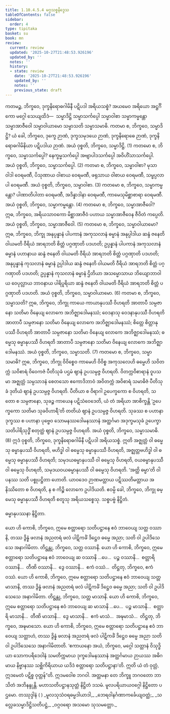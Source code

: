 ```yaml
---
title: 1.10.4.5.4 မဂ္ဂသစ္စနိဒ္ဒေသ
tableOfContents: false
sidebar:
  order: 4
type: tipitaka
basket: su
book: mn
review:
  current: review
  updated: '2025-10-27T21:48:53.926196'
  updated_by: ''
  notes: ''
  history:
  - state: review
    date: '2025-10-27T21:48:53.926196'
    updated_by: ''
    notes: ''
    previous_state: draft
---
```



<ReviewStatus review={frontmatter.review} showDetails={true} />

<HypothesisAnnotation frontmatter={frontmatter} />

<DynamicBreadcrumb />

<Division number="135" book="mn" e="ch" v="24" p="243">

<Paragraph number="432" book="mn">
ကတမဉ္စ, ဘိက္ခဝေ, ဒုက္ခနိရောဓဂါမိနီ ပဋိပဒါ အရိယသစ္စံ? အယမေဝ အရိယော အဋ္ဌင်္ဂိကော မဂ္ဂေါ သေယျထိဒံ—  သမ္မာဒိဋ္ဌိ သမ္မာသင်္ကပ္ပေါ သမ္မာဝါစာ သမ္မာကမ္မန္တော သမ္မာအာဇီဝေါ သမ္မာဝါယာမော သမ္မာသတိ သမ္မာသမာဓိ.
</Paragraph>

<Paragraph number="433" book="mn">
ကတမာ စ, ဘိက္ခဝေ, သမ္မာဒိဋ္ဌိ? ယံ ခေါ, ဘိက္ခဝေ, ဒုက္ခေ ဉာဏံ, ဒုက္ခသမုဒယေ ဉာဏံ, ဒုက္ခနိရောဓေ ဉာဏံ, ဒုက္ခနိရောဓဂါမိနိယာ ပဋိပဒါယ ဉာဏံ. အယံ ဝုစ္စတိ, ဘိက္ခဝေ, သမ္မာဒိဋ္ဌိ. (1)
</Paragraph>

<Paragraph number="434" book="mn">
ကတမော စ, ဘိက္ခဝေ, သမ္မာသင်္ကပ္ပေါ? နေက္ခမ္မသင်္ကပ္ပေါ အဗျာပါဒသင်္ကပ္ပေါ အဝိဟိံသာသင်္ကပ္ပေါ. အယံ ဝုစ္စတိ, ဘိက္ခဝေ, သမ္မာသင်္ကပ္ပေါ. (2)
</Paragraph>

<Paragraph number="435" book="mn">
ကတမာ စ, ဘိက္ခဝေ, သမ္မာဝါစာ? မုသာဝါဒါ ဝေရမဏီ, ပိသုဏာယ ဝါစာယ ဝေရမဏီ, ဖရုသာယ ဝါစာယ ဝေရမဏီ, သမ္ဖပ္ပလာပါ ဝေရမဏီ. အယံ ဝုစ္စတိ, ဘိက္ခဝေ, သမ္မာဝါစာ. (3)
</Paragraph>

<Paragraph number="436" book="mn">
ကတမော စ, ဘိက္ခဝေ, သမ္မာကမ္မန္တော? ပါဏာတိပါတာ ဝေရမဏီ, အဒိန္နာဒါနာ ဝေရမဏီ, ကာမေသုမိစ္ဆာစာရာ ဝေရမဏီ. အယံ ဝုစ္စတိ, ဘိက္ခဝေ, သမ္မာကမ္မန္တော. (4)
</Paragraph>

<Paragraph number="437" book="mn">
ကတမော စ, ဘိက္ခဝေ, သမ္မာအာဇီဝေါ? ဣဓ, ဘိက္ခဝေ, အရိယသာဝကော မိစ္ဆာအာဇီဝံ ပဟာယ သမ္မာအာဇီဝေန ဇီဝိတံ ကပ္ပေတိ. အယံ ဝုစ္စတိ, ဘိက္ခဝေ, သမ္မာအာဇီဝေါ. (5)
</Paragraph>

<Paragraph number="438" book="mn">
ကတမော စ, ဘိက္ခဝေ, သမ္မာဝါယာမော? ဣဓ, ဘိက္ခဝေ, ဘိက္ခု အနုပ္ပန္နာနံ ပါပကာနံ အကုသလာနံ ဓမ္မာနံ အနုပ္ပါဒါယ ဆန္ဒံ ဇနေတိ ဝါယမတိ ဝီရိယံ အာရဘတိ စိတ္တံ ပဂ္ဂဏှာတိ ပဒဟတိ; ဥပ္ပန္နာနံ ပါပကာနံ အကုသလာနံ ဓမ္မာနံ ပဟာနာယ ဆန္ဒံ ဇနေတိ ဝါယမတိ ဝီရိယံ အာရဘတိ စိတ္တံ ပဂ္ဂဏှာတိ ပဒဟတိ; အနုပ္ပန္နာနံ ကုသလာနံ ဓမ္မာနံ ဥပ္ပါဒါယ ဆန္ဒံ ဇနေတိ ဝါယမတိ ဝီရိယံ အာရဘတိ စိတ္တံ ပဂ္ဂဏှာတိ ပဒဟတိ; ဥပ္ပန္နာနံ ကုသလာနံ ဓမ္မာနံ ဌိတိယာ အသမ္မောသာယ ဘိယျောဘာဝါယ ဝေပုလ္လာယ ဘာဝနာယ ပါရိပူရိယာ ဆန္ဒံ ဇနေတိ ဝါယမတိ ဝီရိယံ အာရဘတိ စိတ္တံ ပဂ္ဂဏှာတိ ပဒဟတိ. အယံ ဝုစ္စတိ, ဘိက္ခဝေ, သမ္မာဝါယာမော. (6)
</Paragraph>

<Paragraph number="439" book="mn">
ကတမာ စ, ဘိက္ခဝေ, သမ္မာသတိ? ဣဓ, ဘိက္ခဝေ, ဘိက္ခု ကာယေ ကာယာနုပဿီ ဝိဟရတိ အာတာပီ သမ္ပဇာနော သတိမာ ဝိနေယျ လောကေ အဘိဇ္ဈာဒေါမနဿံ; ဝေဒနာသု ဝေဒနာနုပဿီ ဝိဟရတိ အာတာပီ သမ္ပဇာနော သတိမာ ဝိနေယျ လောကေ အဘိဇ္ဈာဒေါမနဿံ; စိတ္တေ စိတ္တာနုပဿီ ဝိဟရတိ အာတာပီ သမ္ပဇာနော သတိမာ ဝိနေယျ လောကေ အဘိဇ္ဈာဒေါမနဿံ; ဓမ္မေသု ဓမ္မာနုပဿီ ဝိဟရတိ အာတာပီ သမ္ပဇာနော သတိမာ ဝိနေယျ လောကေ အဘိဇ္ဈာဒေါမနဿံ. အယံ ဝုစ္စတိ, ဘိက္ခဝေ, သမ္မာသတိ. (7)
</Paragraph>

<Paragraph number="440" book="mn">
ကတမော စ, ဘိက္ခဝေ, သမ္မာသမာဓိ? ဣဓ, ဘိက္ခဝေ, ဘိက္ခု ဝိဝိစ္စေဝ ကာမေဟိ ဝိဝိစ္စ အကုသလေဟိ ဓမ္မေဟိ သဝိတက္ကံ သဝိစာရံ ဝိဝေကဇံ ပီတိသုခံ ပဌမံ ဈာနံ ဥပသမ္ပဇ္ဇ ဝိဟရတိ. ဝိတက္ကဝိစာရာနံ ဝူပသမာ အဇ္ဈတ္တံ သမ္ပသာဒနံ စေတသော ဧကောဒိဘာဝံ အဝိတက္ကံ အဝိစာရံ သမာဓိဇံ ပီတိသုခံ ဒုတိယံ ဈာနံ ဥပသမ္ပဇ္ဇ ဝိဟရတိ. ပီတိယာ စ ဝိရာဂါ ဥပေက္ခကော စ ဝိဟရတိ, သတော စ သမ္ပဇာနော, သုခဉ္စ ကာယေန ပဋိသံဝေဒေတိ, ယံ တံ အရိယာ အာစိက္ခန္တိ ‘ဥပေက္ခကော သတိမာ သုခဝိဟာရီ’တိ တတိယံ ဈာနံ ဥပသမ္ပဇ္ဇ ဝိဟရတိ. သုခဿ စ ပဟာနာ ဒုက္ခဿ စ ပဟာနာ ပုဗ္ဗေဝ သောမနဿဒေါမနဿာနံ အတ္ထင်္ဂမာ အဒုက္ခမသုခံ ဥပေက္ခာသတိပါရိသုဒ္ဓိံ စတုတ္ထံ ဈာနံ ဥပသမ္ပဇ္ဇ ဝိဟရတိ. အယံ ဝုစ္စတိ, ဘိက္ခဝေ, သမ္မာသမာဓိ. (8)
</Paragraph>

<Paragraph number="441" book="mn">
ဣဒံ ဝုစ္စတိ, ဘိက္ခဝေ, ဒုက္ခနိရောဓဂါမိနီ ပဋိပဒါ အရိယသစ္စံ.
</Paragraph>

</Division>
<Division number="136" book="mn" e="ch" v="24" p="244">

<Paragraph number="442" book="mn">
ဣတိ အဇ္ဈတ္တံ ဝါ ဓမ္မေသု ဓမ္မာနုပဿီ ဝိဟရတိ, ဗဟိဒ္ဓါ ဝါ ဓမ္မေသု ဓမ္မာနုပဿီ ဝိဟရတိ, အဇ္ဈတ္တဗဟိဒ္ဓါ ဝါ ဓမ္မေသု ဓမ္မာနုပဿီ ဝိဟရတိ; သမုဒယဓမ္မာနုပဿီ ဝါ ဓမ္မေသု ဝိဟရတိ, ဝယဓမ္မာနုပဿီ ဝါ ဓမ္မေသု ဝိဟရတိ, သမုဒယဝယဓမ္မာနုပဿီ ဝါ ဓမ္မေသု ဝိဟရတိ. ‘အတ္ထိ ဓမ္မာ’တိ ဝါ ပနဿ သတိ ပစ္စုပဋ္ဌိတာ ဟောတိ. ယာဝဒေဝ ဉာဏမတ္တာယ ပဋိဿတိမတ္တာယ အနိဿိတော စ ဝိဟရတိ, န စ ကိဉ္စိ လောကေ ဥပါဒိယတိ. ဧဝမ္ပိ ခေါ, ဘိက္ခဝေ, ဘိက္ခု ဓမ္မေသု ဓမ္မာနုပဿီ ဝိဟရတိ စတူသု အရိယသစ္စေသု.

</Paragraph>
</Division>

<Paragraph number="443" type="center" book="mn">
သစ္စပဗ္ဗံ နိဋ္ဌိတံ.

  
ဓမ္မာနုပဿနာ နိဋ္ဌိတာ.


</Paragraph>

<Division number="137" book="mn" e="ch" v="24" p="245">

<Paragraph number="444" book="mn">
ယော ဟိ ကောစိ, ဘိက္ခဝေ, ဣမေ စတ္တာရော သတိပဋ္ဌာနေ ဧဝံ ဘာဝေယျ သတ္တ ဝဿာနိ, တဿ ဒွိန္နံ ဖလာနံ အညတရံ ဖလံ ပါဋိကင်္ခံ ဒိဋ္ဌေဝ ဓမ္မေ အညာ; သတိ ဝါ ဥပါဒိသေသေ အနာဂါမိတာ.
</Paragraph>

<Paragraph number="445" book="mn">
တိဋ္ဌန္တု, ဘိက္ခဝေ, သတ္တ ဝဿာနိ. ယော ဟိ ကောစိ, ဘိက္ခဝေ, ဣမေ စတ္တာရော သတိပဋ္ဌာနေ ဧဝံ ဘာဝေယျ ဆ ဝဿာနိ …ပေ…  ပဉ္စ ဝဿာနိ…  စတ္တာရိ ဝဿာနိ…  တီဏိ ဝဿာနိ…  ဒွေ ဝဿာနိ…  ဧကံ ဝဿံ…  တိဋ္ဌတု, ဘိက္ခဝေ, ဧကံ ဝဿံ. ယော ဟိ ကောစိ, ဘိက္ခဝေ, ဣမေ စတ္တာရော သတိပဋ္ဌာနေ ဧဝံ ဘာဝေယျ သတ္တ မာသာနိ, တဿ ဒွိန္နံ ဖလာနံ အညတရံ ဖလံ ပါဋိကင်္ခံ ဒိဋ္ဌေဝ ဓမ္မေ အညာ; သတိ ဝါ ဥပါဒိသေသေ အနာဂါမိတာ. တိဋ္ဌန္တု, ဘိက္ခဝေ, သတ္တ မာသာနိ. ယော ဟိ ကောစိ, ဘိက္ခဝေ, ဣမေ စတ္တာရော သတိပဋ္ဌာနေ ဧဝံ ဘာဝေယျ ဆ မာသာနိ …ပေ…  ပဉ္စ မာသာနိ…  စတ္တာရိ မာသာနိ…  တီဏိ မာသာနိ…  ဒွေ မာသာနိ…  ဧကံ မာသံ…  အဍ္ဎမာသံ…  တိဋ္ဌတု, ဘိက္ခဝေ, အဍ္ဎမာသော. ယော ဟိ ကောစိ, ဘိက္ခဝေ, ဣမေ စတ္တာရော သတိပဋ္ဌာနေ ဧဝံ ဘာဝေယျ သတ္တာဟံ, တဿ ဒွိန္နံ ဖလာနံ အညတရံ ဖလံ ပါဋိကင်္ခံ ဒိဋ္ဌေဝ ဓမ္မေ အညာ သတိ ဝါ ဥပါဒိသေသေ အနာဂါမိတာတိ.
</Paragraph>

</Division>
<Division number="138" book="mn" e="ch" v="24" p="246">

<Paragraph number="446" book="mn">
‘ဧကာယနော အယံ, ဘိက္ခဝေ, မဂ္ဂေါ သတ္တာနံ ဝိသုဒ္ဓိယာ သောကပရိဒေဝါနံ သမတိက္ကမာယ ဒုက္ခဒေါမနဿာနံ အတ္ထင်္ဂမာယ ဉာယဿ အဓိဂမာယ နိဗ္ဗာနဿ သစ္ဆိကိရိယာယ ယဒိဒံ စတ္တာရော သတိပဋ္ဌာနာ’တိ. ဣတိ ယံ တံ ဝုတ္တံ, ဣဒမေတံ ပဋိစ္စ ဝုတ္တန်”တိ.
</Paragraph>

<Paragraph number="447" book="mn">
ဣဒမဝေါစ ဘဂဝါ. အတ္တမနာ တေ ဘိက္ခူ ဘဂဝတော ဘာသိတံ အဘိနန္ဒုန္တိ.

</Paragraph>
</Division>

<Paragraph number="448" type="center" book="mn">
မဟာသတိပဋ္ဌာနသုတ္တံ နိဋ္ဌိတံ ဒသမံ.



</Paragraph>

<Paragraph number="449" type="center" book="mn">
မူလပရိယာယဝဂ္ဂေါ နိဋ္ဌိတော ပဌမော.



</Paragraph>

<Paragraph number="450" type="center" book="mn">
တဿုဒ္ဒါနံ ( )


</Paragraph>

<Paragraph number="451" type="verses" book="mn">
_မူလသုသံဝရဓမ္မဒါယာဒါ,_  
_ဘေရဝါနင်္ဂဏာကင်္ခေယျဝတ္ထံ;_  
_သလ္လေခသမ္မာဒိဋ္ဌိသတိပဋ္ဌံ,_  
_ဝဂ္ဂဝရော အသမော သုသမတ္တော._
</Paragraph>